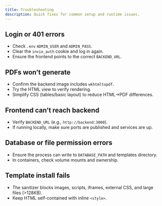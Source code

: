 ```yaml
---
title: Troubleshooting
description: Quick fixes for common setup and runtime issues.
---
```


## Login or 401 errors

- Check `.env` `ADMIN_USER` and `ADMIN_PASS`.
- Clear the `invio_auth` cookie and log in again.
- Ensure the frontend points to the correct `BACKEND_URL`.

## PDFs won’t generate

- Confirm the backend image includes `wkhtmltopdf`.
- Try the HTML view to verify rendering.
- Simplify CSS (tables/basic layout) to reduce HTML→PDF differences.

## Frontend can’t reach backend

- Verify `BACKEND_URL` (e.g., `http://backend:3000`).
- If running locally, make sure ports are published and services are up.

## Database or file permission errors

- Ensure the process can write to `DATABASE_PATH` and templates directory.
- In containers, check volume mounts and ownership.

## Template install fails

- The sanitizer blocks images, scripts, iframes, external CSS, and large files (>128KB).
- Keep HTML self-contained with inline `<style>`.
